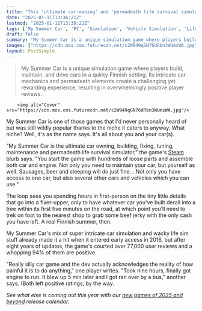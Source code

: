 ```yaml
---
title: "This 'ultimate car-owning' and 'permadeath life survival simulator' leaves early access with 77,000 Steam reviews at 94% positive"
date: "2025-01-11T13:36:21Z"
lastmod: "2025-01-11T13:36:21Z"
tags: ['My Summer Car', 'PC', 'Simulation', 'Vehicle Simulation', 'Life Simulator']
draft: false
summary: "My Summer Car is a unique simulation game where players build, maintain, and drive cars in a quirky Finnish setting.  Its intricate car mechanics and permadeath elements create a challenging yet rewarding experience, resulting in overwhelmingly positive player reviews."
images: ["https://cdn.mos.cms.futurecdn.net/c2W949qGN76dRbn3WUmzWA.jpg"]
layout: PostSimple
---
```

> My Summer Car is a unique simulation game where players build, maintain, and drive cars in a quirky Finnish setting.  Its intricate car mechanics and permadeath elements create a challenging yet rewarding experience, resulting in overwhelmingly positive player reviews.


        <img alt="Cover" src="https://cdn.mos.cms.futurecdn.net/c2W949qGN76dRbn3WUmzWA.jpg"/>
        
My Summer Car is one of those games that I'd never personally heard of but was still wildly popular thanks to the niche it caters to anyway. What niche? Well, it's as the name says. It's all about you and your car(s).

"My Summer Car is the ultimate car owning, building, fixing, tuning, maintenance and permadeath life survival simulator," the game's [Steam ](https://store.steampowered.com/app/516750/My_Summer_Car/)blurb says. "You start the game with hundreds of loose parts and assemble both car and engine. Not only you need to maintain your car, but yourself as well. Sausages, beer and sleeping will do just fine... Not only you have access to one car, but also several other cars and vehicles which you can use."

The loop sees you spending hours in first-person on the tiny little details that go into a fixer-upper, only to have whatever car you've built derail into a tree within its first five minutes on the road, at which point you'll need to trek on foot to the nearest shop to grab some beef jerky with the only cash you have left. A real Finnish summer, then.

My Summer Car's mix of super intricate car simulation and wacky life sim stuff already made it a hit when it entered early access in 2016, but after eight years of updates, the game's courted over 77,000 user reviews and a whopping 94% of them are positive.

"Really silly car game and the dev actually acknowledges the reality of how painful it is to do anything," one player writes. "Took nine hours, finally got engine to run. It blew up 5 min later and I got ran over by a bus," another says. (Both left positive ratings, by the way.

*See what else is coming out this year with our *[<em>new games of 2025 and beyond</em>](https://www.gamesradar.com/video-game-release-dates/)* release calendar.* 
        
